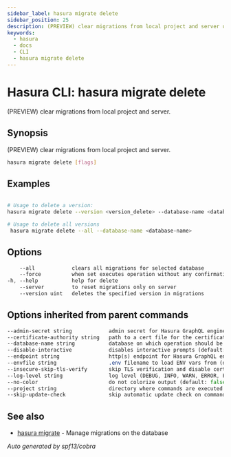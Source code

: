 ```yaml
---
sidebar_label: hasura migrate delete
sidebar_position: 25
description: (PREVIEW) clear migrations from local project and server using the Hasura CLI
keywords:
  - hasura
  - docs
  - CLI
  - hasura migrate delete
---
```


# Hasura CLI: hasura migrate delete

(PREVIEW) clear migrations from local project and server.

## Synopsis

(PREVIEW) clear migrations from local project and server.

```bash
hasura migrate delete [flags]
```

## Examples

```bash

# Usage to delete a version:
hasura migrate delete --version <version_delete> --database-name <database-name>

# Usage to delete all versions
 hasura migrate delete --all --database-name <database-name>
```

## Options

```sass
    --all            clears all migrations for selected database
    --force          when set executes operation without any confirmation
-h, --help           help for delete
    --server         to reset migrations only on server
    --version uint   deletes the specified version in migrations
```

## Options inherited from parent commands

```sass
--admin-secret string            admin secret for Hasura GraphQL engine (env "HASURA_GRAPHQL_ADMIN_SECRET")
--certificate-authority string   path to a cert file for the certificate authority (env "HASURA_GRAPHQL_CERTIFICATE_AUTHORITY")
--database-name string           database on which operation should be applied
--disable-interactive            disables interactive prompts (default: false) (env "HASURA_GRAPHQL_DISABLE_INTERACTIVE")
--endpoint string                http(s) endpoint for Hasura GraphQL engine (env "HASURA_GRAPHQL_ENDPOINT")
--envfile string                 .env filename to load ENV vars from (default ".env")
--insecure-skip-tls-verify       skip TLS verification and disable cert checking (default: false) (env "HASURA_GRAPHQL_INSECURE_SKIP_TLS_VERIFY")
--log-level string               log level (DEBUG, INFO, WARN, ERROR, FATAL) (default "INFO")
--no-color                       do not colorize output (default: false)
--project string                 directory where commands are executed (default: current dir)
--skip-update-check              skip automatic update check on command execution
```

## See also

* [hasura migrate](/hasura-cli/commands/hasura_migrate.mdx)	 - Manage migrations on the database

_Auto generated by spf13/cobra_
